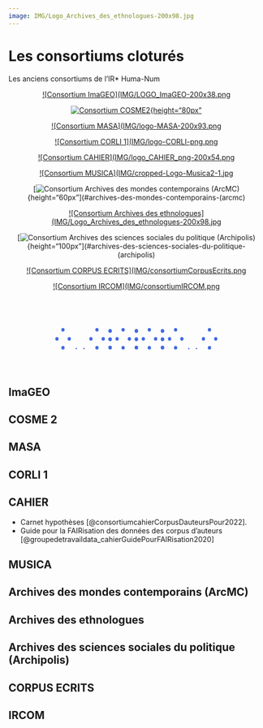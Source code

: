 ```yaml
---
image: IMG/Logo_Archives_des_ethnologues-200x98.jpg
---
```


# Les consortiums cloturés 

Les anciens consortiums de l'IR* Huma-Num

::: {layout-ncol=3 layout-valign="center" style="text-align:center"}
[![Consortium ImaGEO](IMG/LOGO_ImaGEO-200x38.png](#imageo)

[![Consortium COSME2](IMG/Logo-COSME-200x171.png){height="80px"](#cosme-2)

[![Consortium MASA](IMG/logo-MASA-200x93.png](#masa)

[![Consortium CORLI 1](IMG/logo-CORLI-png.png](#corli-1)

[![Consortium CAHIER](IMG/logo_CAHIER_png-200x54.png](#cahier)

[![Consortium MUSICA](IMG/cropped-Logo-Musica2-1.jpg](#musica)

[![Consortium Archives des mondes contemporains (ArcMC)](IMG/cropped-BANDEAU_reseau-arcmc_1000x175_juin17_1380X280-1.jpg){height="60px"](#archives-des-mondes-contemporains-(arcmc)

[![Consortium Archives des ethnologues](IMG/Logo_Archives_des_ethnologues-200x98.jpg](#archives-des-ethnologues)

[![Consortium Archives des sciences sociales du politique (Archipolis)](IMG/logo-archipolis-200x190.png){height="100px"](#archives-des-sciences-sociales-du-politique-(archipolis)

[![Consortium CORPUS ECRITS](IMG/consortiumCorpusEcrits.png](#corpus-ecrits)

[![Consortium IRCOM](IMG/consortiumIRCOM.png](#ircom)
:::

::: {style="text-align:center;font-size:4em;color:royalblue;font-weight:9;margin-bottom:.8em;margin-top:.4em"}
⁛‥⁛⁝⁛⁝⁛⁝⁛‥⁛
:::

## ImaGEO

## COSME 2

## MASA

## CORLI 1

## CAHIER

- Carnet hypothèses [@consortiumcahierCorpusDauteursPour2022].
- Guide pour la FAIRisation des données des corpus d'auteurs [@groupedetravaildata_cahierGuidePourFAIRisation2020]

## MUSICA

## Archives des mondes contemporains (ArcMC)

## Archives des ethnologues

## Archives des sciences sociales du politique (Archipolis)

## CORPUS ECRITS

## IRCOM